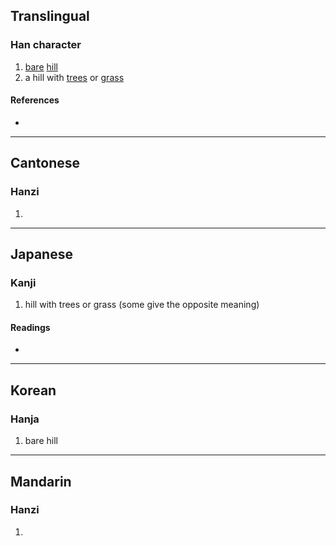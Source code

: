 {{character info/new}}
==Translingual==

===Han character===
{{Han char|rn=46|rad=山|as=03|sn=6|four=27717|canj=USU,XUSU|ids=⿰山己}}

# [[bare]] [[hill]]
# a hill with [[tree]]s or [[grass]]

====References====
* {{Han ref|kx=0307.271|dkj=07891|dj=0607.150|hdz=10761.220|uh=5C7A|ud=23674|bh=C9D7|bd=51671}}

----

==Cantonese==

===Hanzi===
{{yue-hanzi|jyut=[[gei2]], [[hei2]]|y=gei2, hei2}}

# {{defn|lang=yue|sort=山03}}

----

==Japanese==

===Kanji===
{{ja-kanji|grade=|rs=山03}}

# hill with trees or grass (some give the opposite meaning)

====Readings====
* {{ja-readings|on=[[き]] (ki)|kun=}}

----

==Korean==

===Hanja===
{{ko-hanja|hangeul=기|rv=gi|mr=ki}}

# bare hill

----

==Mandarin==

===Hanzi===
{{cmn-hanzi|pin=[[qǐ]] ([[qi3]])|wg=ch'i<sup>3</sup>}}

# {{defn|lang=cmn|sort=山03}}